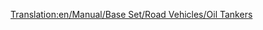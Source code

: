 [[Translation:en/Manual/Base Set/Road Vehicles/Oil Tankers]]
{{hu/Navbox Közúti járművek}}
{{hu/Közúti járművek|name     = Witcombe olajszállító
  |img      = en/Witcombe Oil Tanker.png
  |price    = £4,510 ($9,020) 
  |speed    = 48 km/h (30 mph)
  |annual   = £421 ($842)
  |designed = 1936
  |life     = 15
  |capacity = 21,000 liter [[hu/Manual/Base Set/Cargos/Olaj|olaj]]
}}
{{hu/Közúti járművek|name     = Foster olajszállító
  |img      = en/Foster Oil Tanker.png
  |price    = £5,740 ($11,480) 
  |speed    = 88 km/h (55 mph)
  |annual   = £787 ($1,574)
  |designed = 1973
  |life     = 15
  |capacity = 25,000 liter [[hu/Manual/Base Set/Cargos/Olaj|olaj]]
}}
{{hu/Közúti járművek|name     = Perry olajszállító
  |img      = en/Perry Oil Tanker.png
  |price    = £6,150 ($12,300) 
  |speed    = 112 km/h (70 mph)
  |annual   = £1,125 ($2,250)
  |designed = 2005
  |life     = 15
  |capacity = 27,000 liter [[hu/Manual/Base Set/Cargos/Olaj|olaj]]
}}